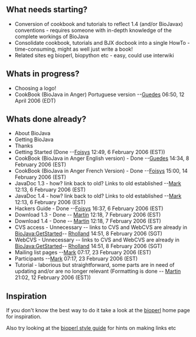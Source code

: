 == What needs starting? ==


* Conversion of cookbook and tutorials to reflect 1.4 (and/or BioJavax) conventions - requires someone with in-depth knowledge of the complete workings of BioJava
* Consolidate cookbook, tutorials and BJX docbook into a single HowTo - time-consuming, might as well just write a book!
* Related sites eg bioperl, biopython etc - easy, could use interwiki

== Whats in progress? ==
* Choosing a logo!
* CookBook (BioJava in Anger) Portuguese version --[[User:Guedes|Guedes]] 06:50, 12 April 2006 (EDT)

== Whats done already? ==
* About BioJava
* Getting BioJava
* Thanks
* Getting Started (Done --[[User:Foisys|Foisys]] 12:49, 6 February 2006 (EST))
* CookBook (BioJava in Anger English version) - Done --[[User:Guedes|Guedes]] 14:34, 8 February 2006 (EST)
* CookBook (BioJava in Anger French Version) - Done --[[User:Foisys|Foisys]] 15:00, 14 February 2006 (EST)
* JavaDoc 1.3 - how? link back to old? Links to old established --[[User:Mark|Mark]] 12:13, 6 February 2006 (EST)
* JavaDoc 1.4 - how? link back to old? Links to old established --[[User:Mark|Mark]] 12:13, 6 February 2006 (EST)
* Hackers Guide - Done --[[User:Foisys|Foisys]] 16:37, 6 February 2006 (EST)
* Download 1.3 - Done -- [[User:Martin|Martin]] 12:18, 7 February 2006 (EST)
* Download 1.4 - Done -- [[User:Martin|Martin]] 12:18, 7 February 2006 (EST)		 
* CVS access - Unnecessary -- links to CVS and WebCVS are already in [[BioJava:GetStarted]]-- [[User:Rholland|Rholland]] 14:51, 8 February 2006 (SGT)
* WebCVS - Unnecessary -- links to CVS and WebCVS are already in [[BioJava:GetStarted]]-- [[User:Rholland|Rholland]] 14:51, 8 February 2006 (SGT)
* Mailing list pages --[[User:Mark|Mark]] 07:17, 23 February 2006 (EST)
* Participants --[[User:Mark|Mark]] 07:17, 23 February 2006 (EST)
* Tutorial - laborious but straightforward, some parts are in need of updating and/or are no longer relevant (Formatting is done -- [[User:Martin|Martin]] 21:02, 12 February 2006 (EST))

== Inspiration ==

If you don't know the best way to do it take a look at the [[bp:Main_Page|bioperl]] home page for inspiration.

Also try looking at the [[bp:Style_guide|bioperl style guide]] for hints on making links etc